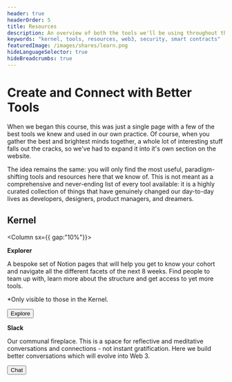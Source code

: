 ```yaml
---
header: true
headerOrder: 5
title: Resources
description: An overview of both the tools we'll be using throughout this course to help you on your journey towards a better web.
keywords: "kernel, tools, resources, web3, security, smart contracts"
featuredImage: /images/shares/learn.png
hideLanguageSelector: true
hideBreadcrumbs: true
---
```


# Create and Connect with Better Tools

When we began this course, this was just a single page with a few of the best tools we knew and used in our own practice. Of course, when you gather the best and brightest minds together, a whole lot of interesting stuff falls out the cracks, so we've had to expand it into it's own section on the website.

The idea remains the same: you will only find the most useful, paradigm-shifting tools and resources here that we know of. This is not meant as a comprehensive and never-ending list of every tool available: it is a highly curated collection of things that have genuinely changed our day-to-day lives as developers, designers, product managers, and dreamers.

## Kernel

<Column sx={{ gap:"10%"}}>

<Box>

**Explorer**

A bespoke set of Notion pages that will help you get to know your cohort 
and navigate all the different facets of the next 8 weeks. Find people to team up with, learn more about the structure and get access to yet more tools.

*Only visible to those in the Kernel. 

<Button to="https://bit.ly/kernel0x">
    Explore
</Button>

</Box>

<Box>

**Slack**

Our communal fireplace. This is a space for reflective and meditative 
conversations and connections - not instant gratification. Here we 
build better conversations which will evolve into Web 3.

<Button to="https://kernel-community.slack.com">
    Chat
</Button>

</Box>

</Column>














